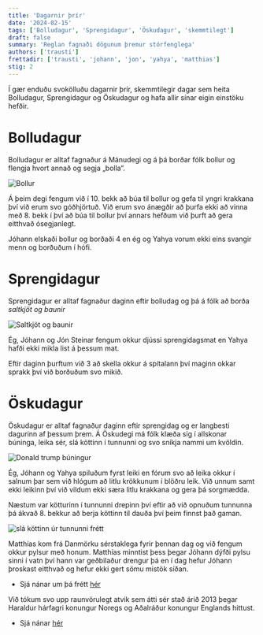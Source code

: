 ```yaml
---
title: 'Dagarnir þrír'
date: '2024-02-15'
tags: ['Bolludagur', 'Sprengidagur', 'Öskudagur', 'skemmtilegt']
draft: false
summary: 'Reglan fagnaði dögunum þremur stórfenglega'
authors: ['trausti']
frettadir: ['trausti', 'johann', 'jon', 'yahya', 'matthias']
stig: 2
---
```



Í gær enduðu svokölluðu dagarnir þrír, skemmtilegir dagar sem heita
Bolludagur, Sprengidagur og Öskudagur og hafa allir sínar eigin einstöku hefðir.


<TOCInline toc={props.toc} asDisclosure />


# Bolludagur

Bolludagur er alltaf fagnaður á Mánudegi og á þá borðar fólk bollur og flengja hvort annað og segja „bolla“.


![Bollur](/static/images/faerslur/annad/bolludagur.webp)


Á þeim degi fengum við í 10. bekk að búa til bollur og gefa til yngri krakkana því við erum svo góðhjörtuð.
Við erum svo ánægðir að þurfa ekki að vinna með 8. bekk í því að búa til bollur því annars hefðum við þurft að gera eitthvað ósegjanlegt.


Jóhann elskaði bollur og borðaði 4 en ég og Yahya vorum ekki eins svangir menn og borðuðum í hófi.


# Sprengidagur


Sprengidagur er alltaf fagnaður daginn eftir bolludag og þá á fólk að borða *saltkjöt og baunir* 


![Saltkjöt og baunir](/static/images/faerslur/annad/saltkjöt-og-baunir.jpg)


Ég, Jóhann og Jón Steinar fengum okkur djússi sprengidagsmat en Yahya hafði ekki mikla list á þessum mat.


Eftir daginn þurftum við 3 að skella okkur á spítalann því maginn okkar sprakk því við borðuðum svo mikið.


# Öskudagur


Öskudagur er alltaf fagnaður daginn eftir sprengidag og er langbesti dagurinn af þessum þrem.
Á Öskudegi má fólk klæða sig í allskonar búninga, leika sér, slá köttinn í tunnunni og svo sníkja nammi um kvöldin.


![Donald trump búningur](/static/images/faerslur/annad/Öskudagur.webp)


Ég, Jóhann og Yahya spiluðum fyrst leiki en fórum svo að leika okkur í salnum þar sem við hlógum að litlu krökkunum í blöðru leik.
Við unnum samt ekki leikinn því við vildum ekki særa litlu krakkana og gera þá sorgmædda.


Næstum var kötturinn í tunnunni drepinn því eftir að við opnuðum tunnunna þá ákvað 8. bekkur að berja köttinn til dauða því
þeim finnst það gaman.


![slá köttinn úr tunnunni frétt](/static/images/faerslur/annad/sla-kott-ur-tunnu_lettir.png)


Matthías kom frá Danmörku sérstaklega fyrir þennan dag og við fengum okkur pylsur með honum. Matthías minntist þess þegar Jóhann
dýfði pylsu sinni í vatn því hann var geðbilaður drengur þá en í dag hefur Jóhann þroskast eitthvað og hefur ekki gert sömu mistök síðan.

- Sjá nánar um þá frétt [hér](/frettir/utikennsla-1)

Við tókum svo upp raunvörulegt atvik sem átti sér stað árið 2013 þegar Haraldur hárfagri konungur Noregs og Aðalráður konungur Englands
hittust.

- Sjá nánar [hér](/verkefni/Kuin)
